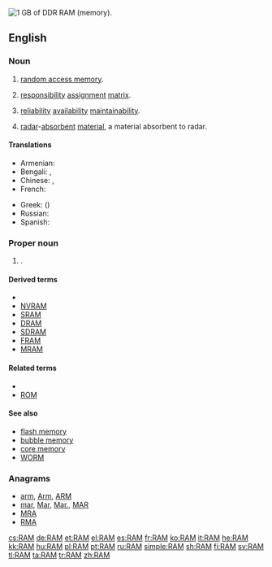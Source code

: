 [[Image:DDR RAM-2.jpg|thumb|right|1 [[GB]] of [[DDR]] RAM (memory).]]
{{also|ram|Ram}}
==English==
{{wikipedia}}

===Noun===
{{en-noun}}

# {{context|electronics|computing|lang=en}} [[random access memory]].
# {{context|project management|lang=en}} [[responsibility]] [[assignment]] [[matrix]].
# {{context|risk management|lang=en}} [[reliability]] [[availability]] [[maintainability]].
# {{context|military|lang=en}} [[radar]]-[[absorbent]] [[material]], a material absorbent to radar.

====Translations====
{{trans-top|random access memory}}
* Armenian: {{t|hy|ՕՀՍ|sc=Armn}}
* Bengali: {{t|bn|র‌্যান্ডম অ্যাকসেস মেমরি|sc=Beng}}, {{t|bn|র‌্যাম|sc=Beng}}
* Chinese: {{t|zh|内存|sc=Hani}}, {{t|zh|記憶體|sc=Hani}}
* French: {{t|fr|mémoire RAM|f}}
{{trans-mid}}
* Greek: {{t|el|ΜΤΠ|f}} ({{t+|el|μνήμη τυχαίας προσπέλασης|f}})
* Russian: {{t+|ru|ОЗУ|sc=Cyrl}}
* Spanish: {{t+|es|RAM|f}}
{{trans-bottom}}

===Proper noun===
{{en-proper noun}}

# {{w|Royal Academy of Music}}.

====Derived terms====
* {{sense|?}}
* [[NVRAM]]
* [[SRAM]]
* [[DRAM]]
* [[SDRAM]]
* [[FRAM]]
* [[MRAM]]

====Related terms====
* {{sense|?}}
* [[ROM]]

====See also====
* [[flash memory]]
* [[bubble memory]]
* [[core memory]]
* [[WORM]]

===Anagrams===
* [[arm#English|arm]], [[Arm#English|Arm]], [[ARM#English|ARM]]
* [[mar#English|mar]], [[Mar#English|Mar]], [[Mar.#English|Mar.]], [[MAR#English|MAR]]
* [[MRA#English|MRA]]
* [[RMA#English|RMA]]

[[cs:RAM]]
[[de:RAM]]
[[et:RAM]]
[[el:RAM]]
[[es:RAM]]
[[fr:RAM]]
[[ko:RAM]]
[[it:RAM]]
[[he:RAM]]
[[kk:RAM]]
[[hu:RAM]]
[[pl:RAM]]
[[pt:RAM]]
[[ru:RAM]]
[[simple:RAM]]
[[sh:RAM]]
[[fi:RAM]]
[[sv:RAM]]
[[tl:RAM]]
[[ta:RAM]]
[[tr:RAM]]
[[zh:RAM]]